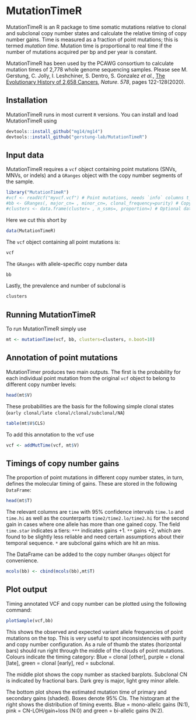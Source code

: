 # MutationTimeR
MutationTimeR is an R package to time somatic mutations relative to clonal and subclonal copy number states and calculate
the relative timing of copy number gains. Time is measured as a fraction of point mutations; this is termed _mutation time_. Mutation time 
is proportional to real time if the number of mutations acquired per bp and per year is constant. 

MutationTimeR has been used by the PCAWG consortium to calculate mutation times of 2,778 whole genome sequencing samples. 
Please see M. Gerstung, C. Jolly, I. Leshchiner, S. Dentro, S. Gonzalez _et al._, [The Evolutionary History of 2,658 Cancers](https://doi.org/10.1038/s41586-019-1907-7), _Nature_. *578*, pages 122-128(2020).	

## Installation
MutationTimeR runs in most current `R` versions. You can install and load MutationTimeR using
```R
devtools::install_github("mg14/mg14")
devtools::install_github("gerstung-lab/MutationTimeR")
```

## Input data
MutationTimeR requires a `vcf` object containing point mutations (SNVs, MNVs, or indels) and a `GRanges` object with the copy number segments of the sample.

```R
library("MutationTimeR")
#vcf <- readVcf("myvcf.vcf") # Point mutations, needs `info` columns t_alt_count t_ref_count
#bb <- GRanges(, major_cn= , minor_cn=, clonal_frequency=purity) # Copy number segments, needs columns  major_cn, minor_cn and clonal_frequency of each segment
#clusters <- data.frame(cluster= , n_ssms=, proportion=) # Optional data.frame with subclonal cluster locations (VAF proportion) and size (number of variants n_ssms)
```

Here we cut this short by
```R
data(MutationTimeR)
```

The `vcf` object containing all point mutations is:
```R
vcf
```

The `GRanges` with allele-specific copy number data
```R
bb
```

Lastly, the prevalence and number of subclonal is
```R
clusters
```

## Running MutationTimeR
To run MutationTimeR simply use

```R
mt <- mutationTime(vcf, bb, clusters=clusters, n.boot=10)
```

## Annotation of point mutations
MutationTimer produces two main outputs. The first is the probability for each individual point mutation from the original `vcf` object to belong to different copy number levels:

```R
head(mt$V)
```

These probabilities are the basis for the following simple clonal states (`early clonal/late clonal/clonal/subclonal/NA`)

```R
table(mt$V$CLS)
```

To add this annotation to the vcf use
```R
vcf <- addMutTime(vcf, mt$V)
```

## Timings of copy number gains
The proportion of point mutations in different copy number states, in turn, defines the molecular timing of gains. These are stored in the following `DataFrame`:

```R
head(mt$T)
```
The relevant columns are `time` with 95% confidence intervals `time.lo` and `time.hi` as well as the counterparts `time2/time2.lo/time2.hi` for the second gain in cases where one allele has more than one gained copy.
The field `time.star` indicates a tiers: `***` indicates gains +1. `**` gains +2, which are found to be slightly less reliable and need certain assumptions about their temporal sequence. `*` are subclonal gains which are hit an miss.

The DataFrame can be added to the copy number `GRanges` object for convenience.

```R
mcols(bb) <- cbind(mcols(bb),mt$T)
```

## Plot output
Timing annotated VCF and copy number can be plotted using the following command:

```R
plotSample(vcf,bb)
```

This shows the observed and expected variant allele frequencies of point mutations on the top. This is very useful to spot inconsistencies with purity and copy number configuration. As a rule of thumb the states (horizontal bars) should run
right through the middle of the clouds of point mutations. Colours indicate the timing category: Blue = clonal [other], purple = clonal [late], green = clonal [early], red = subclonal. 

The middle plot shows the copy number as stacked barplots. Subclonal CN is indicated by fractional bars. Dark grey is major, light grey minor allele.

The bottom plot shows the estimated mutation time of primary and secondary gains (shaded). Boxes denote 95% CIs. The histogram at the right shows the distribution of timing events. Blue = mono-allelic gains (N:1), pink = CN-LOH/gain+loss (N:0) and green = bi-allelic gains (N:2).